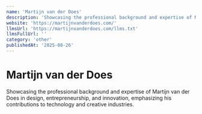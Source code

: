 ```yaml
---
name: 'Martijn van der Does'
description: 'Showcasing the professional background and expertise of Martijn van der Does in design, entrepreneurship, and innovation, emphasizing his contributions to technology and creative industries.'
website: 'https://martijnvanderdoes.com/'
llmsUrl: 'https://martijnvanderdoes.com/llms.txt'
llmsFullUrl: ''
category: 'other'
publishedAt: '2025-08-26'
---
```


# Martijn van der Does

Showcasing the professional background and expertise of Martijn van der Does in design, entrepreneurship, and innovation, emphasizing his contributions to technology and creative industries.
